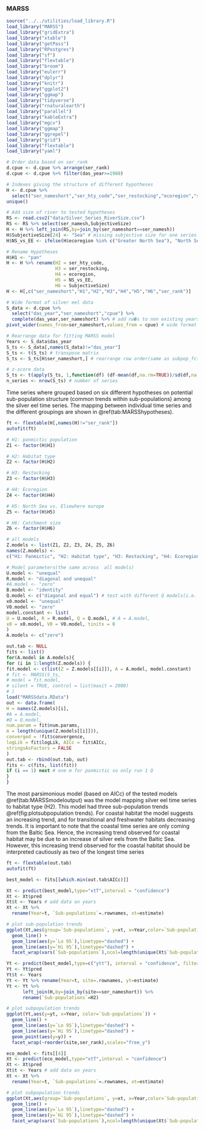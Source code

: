 ### MARSS

```r
source("../../utilities/load_library.R")
load_library("MARSS")
load_library("gridExtra")
load_library("xtable")
load_library("getPass")
load_library("RPostgres")
load_library("sf")
load_library("flextable")
load_library("broom")
load_library("eulerr")
load_library("dplyr")
load_library("knitr")
load_library("ggplot2")
load_library("ggmap")
load_library("tidyverse")
load_library("rnaturalearth")
load_library("parallel")
load_library("kableExtra")
load_library("mgcv")
load_library("ggmap")
load_library("ggrepel")
load_library("grid")
load_library("flextable")
load_library("yaml")
```

```r


# Order data based on ser_rank
d.cpue <- d.cpue %>% arrange(ser_rank)
d.cpue <- d.cpue %>% filter(das_year>=1980)

# Indexes giving the structure of different hypotheses
H <- d.cpue %>%
  select("ser_nameshort","ser_hty_code","ser_restocking","ecoregion","ser_rank") %>%
unique()

# Add size of river to tested hypotheses
RS <- read.csv2("data/Silver_Series_RiverSize.csv")
RS <- RS %>% select(ser_namesh,SubjectiveSize)
H <- H %>% left_join(RS,by=join_by(ser_nameshort==ser_namesh))
H$SubjectiveSize[24] <- "Sea" # missing subjective size for one series
H$NS_vs_EE <- ifelse(H$ecoregion %in% c("Greater North Sea"), "North Sea", "Elsewhere Europe")

# Rename Hypotheses
H$H1 <- "pan"
H <- H %>% rename(H2 = ser_hty_code, 
                  H3 = ser_restocking,
                  H4 = ecoregion,
                  H5 = NS_vs_EE,
                  H6 = SubjectiveSize)
H <- H[,c("ser_nameshort","H1","H2","H3","H4","H5","H6","ser_rank")]

# Wide format of silver eel data
S_data <- d.cpue %>%
  select("das_year","ser_nameshort","cpue") %>% 
  complete(das_year,ser_nameshort) %>% # add na�s to non existing years
pivot_wider(names_from=ser_nameshort,values_from = cpue) # wide format

# Rearrange data for fitting MARSS model
Years <- S_data$das_year
S_ts <- S_data[,names(S_data)!="das_year"]
S_ts <- t(S_ts) # transpose matrix
S_ts <- S_ts[H$ser_nameshort,] # rearrange row order(same as subpop_fct)

# z-score data
S_ts <- t(apply(S_ts, 1,function(df) (df-mean(df,na.rm=TRUE))/sd(df,na.rm=TRUE)))
n_series <- nrow(S_ts) # number of series

```
Time series where grouped based on six different hypotheses on potential sub-population structure (common trends within sub-populations) among the silver eel time series. The mapping between individual time series and the different groupings are shown in \@ref(tab:MARSShypotheses).    


```r
ft <- flextable(H[,names(H)!="ser_rank"])
autofit(ft)
```

```r

# H1: panmictic population
Z1 <- factor(H$H1)

# H2: Habitat type
Z2 <- factor(H$H2)

# H3: Restocking
Z3 <- factor(H$H3)

# H4: Ecoregion
Z4 <- factor(H$H4)

# H5: North Sea vs. Elsewhere europe
Z5 <- factor(H$H5)

# H6: Catchment size
Z6 <- factor(H$H6)

# all models
Z.models <- list(Z1, Z2, Z3, Z4, Z5, Z6)
names(Z.models) <-
c("H1: Panmictic", "H2: Habitat type", "H3: Restocking", "H4: Ecoregion", "H5: North Sea vs. Elsewhere Europe", "H6: Catchment Size")

# Model parameters(the same across  all models) 
U.model <- "unequal"
R.model <- "diagonal and unequal"
#A.model <- "zero"
B.model <- "identity"
Q.model <- c("diagonal and equal") # test with different Q models(i.e. different process errors)
x0.model <- "unequal"
V0.model <- "zero"
model.constant <- list(
U = U.model, R = R.model, Q = Q.model, # A = A.model,
x0 = x0.model, V0 = V0.model, tinitx = 0
)
A.models <- c("zero")

```

```r
out.tab <- NULL
fits <- list()
for(A.model in A.models){
for (i in 1:length(Z.models)) { 
fit.model <- c(list(Z = Z.models[[i]]), A = A.model, model.constant)
# fit <- MARSS(S_ts,
# model = fit.model,
# silent = TRUE, control = list(maxit = 2000)
# )
load("MARSSdata.RData")
out <- data.frame(
H = names(Z.models)[i],
#A = A.model,
#Q = Q.model,
num.param = fit$num.params,
m = length(unique(Z.models[[i]])),
converged = !fit$convergence,
logLik = fit$logLik, AICc = fit$AICc,
stringsAsFactors = FALSE
)
out.tab <- rbind(out.tab, out)
fits <- c(fits, list(fit))
if (i == 1) next # one m for panmictic so only run 1 Q
}
}

```

The most parsimonious model (based on AICc) of the tested models \@ref(tab:MARSSmodeloutput) was the model mapping silver eel time series to habitat type (H2). This model had three sub-population trends \@ref(fig:plotsubpopulation trends). For coastal habitat the model suggests an increasing trend, and for transitional and freshwater habitats decreasing trends. It is important to note that the coastal time series are only coming from the Baltic Sea. Hence, the increasing trend observed for coastal habitat may be due to an increase of silver eels from the Baltic Sea. However, this increasing trend observed for the coastal habitat should be interpreted cautiously as two of the longest time series       

```r
ft <- flextable(out.tab)
autofit(ft)
```

```r
best_model <- fits[[which.min(out.tab$AICc)]] 
```

```r

Xt <- predict(best_model,type="xtT",interval = "confidence")
Xt <- Xt$pred
Xt$t <- Years # add data on years
Xt <- Xt %>% 
  rename(Year=t, `Sub-populations`=.rownames, xt=estimate)

# plot sub-population trends
ggplot(Xt,aes(group=`Sub-populations`, y=xt, x=Year,color=`Sub-populations`)) + 
  geom_line() +
  geom_line(aes(y=`Lo 95`),linetype="dashed") +
  geom_line(aes(y=`Hi 95`),linetype="dashed") +
  facet_wrap(vars(`Sub-populations`),ncol=length(unique(Xt$`Sub-populations`)))
```

```r
Yt <- predict(best_model,type=c("ytt"), interval = "confidence", filtered=TRUE)
Yt <- Yt$pred
Yt$t <- Years
Yt <- Yt %>% rename(Year=t, site=.rownames, yt=estimate)
Yt <- Yt %>% 
      left_join(H,by=join_by(site==ser_nameshort)) %>%
      rename(`Sub-populations`=H2)

# plot subpopulation trends
ggplot(Yt,aes(y=yt, x=Year, color=`Sub-populations`)) + 
  geom_line() +
  geom_line(aes(y=`Lo 95`),linetype="dashed") +
  geom_line(aes(y=`Hi 95`),linetype="dashed") +
  geom_point(aes(y=y)) +
  facet_wrap(~reorder(site,ser_rank),scales="free_y")  

```

```r
eco_model <- fits[[4]]
Xt <- predict(eco_model,type="xtT",interval = "confidence")
Xt <- Xt$pred
Xt$t <- Years # add data on years
Xt <- Xt %>% 
  rename(Year=t, `Sub-populations`=.rownames, xt=estimate)

# plot subpopulation trends
ggplot(Xt,aes(group=`Sub-populations`, y=xt, x=Year,color=`Sub-populations`)) + 
  geom_line() +
  geom_line(aes(y=`Lo 95`),linetype="dashed") +
  geom_line(aes(y=`Hi 95`),linetype="dashed") +
  facet_wrap(vars(`Sub-populations`),ncol=length(unique(Xt$`Sub-populations`)))

```
